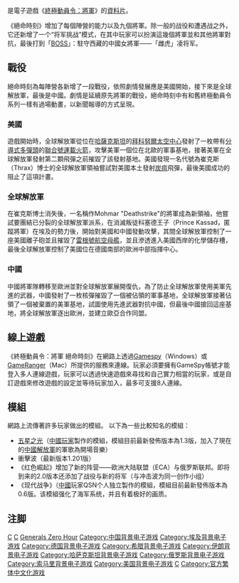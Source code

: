 {{noteTA
| G1=Games
| G2=C&C
}}
{{Infobox VG
| title = 終極動員令：將軍 - 絕命時刻
| english = Command & Conquer: Generals – Zero Hour
| image =
| developer = [[EALA|EALA]]（Windows）<br />[[Aspyr_Media|Aspyr Media]]（Mac OS）
| publisher = [[美商藝電|美商藝電]]（Windows）<br />[[MacSoft|MacSoft]]（Mac OS）
| designer =
| engine = [[SAGE引擎|SAGE引擎]]
| released = {{Vgrelease|NA|2003年9月22日}}
| genre = [[即時戰略|即時戰略]]
| modes = [[單人遊戲|單人遊戲]]及[[多人遊戲|多人遊戲]]模式
| platforms = [[Microsoft_Windows|Microsoft Windows]]<br />[[Apple_Macintosh|Apple Macintosh]]
}}

{{Vgname|終極動員令：將軍 絕命時刻|en=Command & Conquer: Generals – Zero Hour}}是電子遊戲《[[終極動員令：將軍|終極動員令：將軍]]》的[[資料片|資料片]]。

《絕命時刻》增加了每個陣營的能力以及九個將軍。除一般的战役和遭遇战之外，它还新增了一个“将军挑战”模式，在其中玩家可以扮演這幾個將軍並和其他將軍對抗，最後打到「[[頭目_(電子遊戲)|BOSS]]」：駐守西藏的中國女將軍——「雌虎」凌将军。

== 戰役 ==
絕命時刻為每陣營各新增了一段戰役，依照劇情發展應是美國開始，接下來是全球解放軍，最後是中國。劇情是延續原先將軍的戰役，絕命時刻中有和舊終極動員令系列一樣有過場動畫，以新聞報導的方式呈現。

=== 美國 ===
遊戲開始時，全球解放軍從位在[[哈薩克斯坦|哈薩克斯坦]]的[[拜科努爾太空中心|拜科努爾太空中心]]發射了一枚帶有[[分導式多彈頭|分導式多彈頭]]的[[聯合號運載火箭|聯合號運載火箭]]，攻擊美軍一個位在北歐的軍事基地，接著美軍在全球解放軍發射第二顆飛彈之前摧毀了該發射基地。美國發現一名代號為崔克斯（Thrax）博士的全球解放軍領袖嘗試對美國本土發射[[炭疽|炭疽]]飛彈，最後美國成功的阻止了這項計畫。

=== 全球解放軍 ===
在崔克斯博士消失後，一名稱作Mohmar "Deathstrike"的將軍成為新領袖，他嘗試要團結已分裂的全球解放軍派系，在消滅叛徒科塞德王子（Prince Kassad，匿蹤將軍）在埃及的勢力後，開始對美國和中國發動攻擊，其間全球解放軍控制了一座美國離子砲並且摧毀了[[雷根號航空母艦|雷根號航空母艦]]，並且滲透進入美國西岸的化學儲存槽，最後全球解放軍控制了美國位在德國南部的歐洲中部指揮中心。

=== 中國 ===
中國將軍隊轉移至歐洲並對全球解放軍展開復仇，為了防止全球解放軍使用美軍先進的武器，中國發射了一枚核彈摧毀了一個被佔領的軍事基地，全球解放軍接著佔領了一個被棄置的美軍基地，試圖使用先進武器對抗中國，但最後中國搶回這座基地，將全球解放軍逐出歐洲，並建立歐亞合作同盟。

== 線上遊戲 ==
《終極動員令：將軍 絕命時刻》在網路上透過[[Gamespy|Gamespy]]（Windows）或[[GameRanger|GameRanger]]（Mac）所提供的服務來連線。玩家必須要擁有GameSpy帳號才能登入多人連線遊戲，玩家可以透過快速遊戲來尋找和自己實力相當的玩家，或是自訂遊戲來修改遊戲的設定並等待玩家加入，最多可支援8人連線。

== 模組 ==
網路上流傳著許多玩家做出的模組。
以下為一些比較知名的模組：

*[[五星之光|五星之光]]（[[中國玩家|中國玩家]]製作的模組，模組目前最新發佈版本為1.3版，加入了現在的[[中國解放軍|中國解放軍]]的軍歌為開場音樂）
*衝擊波（最新版本1.201版）
*《红色崛起》增加了新的阵营——欧洲大陆联盟（ECA）与俄罗斯联邦。即将到来的2.0版本还添加了战役与新的将军（与冲击波为同一创作小组）
*《现代战争》（[[中國|中國]]玩家QSN个人独立製作的模組，模組目前最新發佈版本為0.6版。该模組强化了海军系统，并且有着极好的画质。

== 注脚 ==
{{ReflistH|2}}
{{notefoot}}
{{ReflistF}}


{{Command & Conquer}}

{{Portal bar|美國|電子遊戲}}
[[Category:Windows游戏|C]]
[[Category:Mac_OS游戏|C]]
[[Category:終極動員令系列電子遊戲|Generals Zero Hour]]
[[Category:中国背景电子游戏|Category:中国背景电子游戏]]
[[Category:埃及背景电子游戏|Category:埃及背景电子游戏]]
[[Category:德国背景电子游戏|Category:德国背景电子游戏]]
[[Category:希腊背景电子游戏|Category:希腊背景电子游戏]]
[[Category:伊朗背景电子游戏|Category:伊朗背景电子游戏]]
[[Category:哈萨克斯坦背景电子游戏|Category:哈萨克斯坦背景电子游戏]]
[[Category:俄罗斯背景电子游戏|Category:俄罗斯背景电子游戏]]
[[Category:索马里背景电子游戏|Category:索马里背景电子游戏]]
[[Category:美国背景电子游戏|Category:美国背景电子游戏]]
[[Category:架空歷史電子遊戲|C]]
[[Category:官方繁体中文化游戏|Category:官方繁体中文化游戏]]